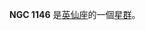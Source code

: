 {{NGCInfoBox|NGCID=NGC 1146|發現者=德亞瑞司特|發現日期=1864年1月29日|其他編號=|曆元=J2000.0|赤經=2時57分38秒
|赤緯=46°25'36"|星座=英仙座|星體=星群|星等=|表面亮度=|藍等=}}

'''NGC 1146''' 是[[英仙座|英仙座]]的一個[[星群|星群]]。

{{NGCReference|1146}}
{{Catalogs|NGC=1146}}